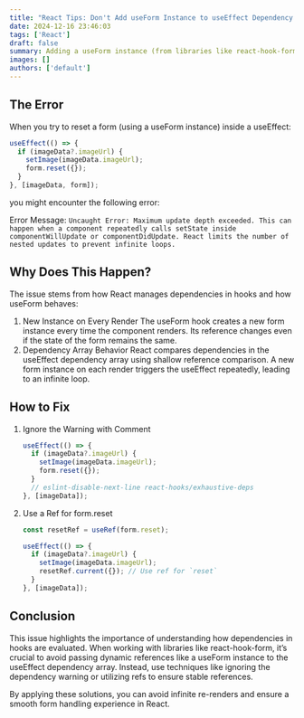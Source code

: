 ```yaml
---
title: "React Tips: Don't Add useForm Instance to useEffect Dependency Array"
date: 2024-12-16 23:46:03
tags: ['React']
draft: false
summary: Adding a useForm instance (from libraries like react-hook-form) to the dependency array of a useEffect often causes infinite re-renders because the useForm function creates a new form instance on every render. Since its reference changes every time, React triggers the useEffect continuously.
images: []
authors: ['default']
---
```


## The Error

When you try to reset a form (using a useForm instance) inside a useEffect:

```ts
useEffect(() => {
  if (imageData?.imageUrl) {
    setImage(imageData.imageUrl);
    form.reset({});
  }
}, [imageData, form]);
```

you might encounter the following error:

Error Message: `Uncaught Error: Maximum update depth exceeded. This can happen when a component repeatedly calls setState inside componentWillUpdate or componentDidUpdate. React limits the number of nested updates to prevent infinite loops.`

## Why Does This Happen?

The issue stems from how React manages dependencies in hooks and how useForm behaves:

1. New Instance on Every Render
The useForm hook creates a new form instance every time the component renders. Its reference changes even if the state of the form remains the same.
2. Dependency Array Behavior
React compares dependencies in the useEffect dependency array using shallow reference comparison. A new form instance on each render triggers the useEffect repeatedly, leading to an infinite loop.

## How to Fix

1. Ignore the Warning with Comment

    ```ts
    useEffect(() => {
      if (imageData?.imageUrl) {
        setImage(imageData.imageUrl);
        form.reset({});
      }
      // eslint-disable-next-line react-hooks/exhaustive-deps
    }, [imageData]);
    ```

2. Use a Ref for form.reset

    ```ts
    const resetRef = useRef(form.reset);

    useEffect(() => {
      if (imageData?.imageUrl) {
        setImage(imageData.imageUrl);
        resetRef.current({}); // Use ref for `reset`
      }
    }, [imageData]);
    ```

## Conclusion

This issue highlights the importance of understanding how dependencies in hooks are evaluated. When working with libraries like react-hook-form, it’s crucial to avoid passing dynamic references like a useForm instance to the useEffect dependency array. Instead, use techniques like ignoring the dependency warning or utilizing refs to ensure stable references.

By applying these solutions, you can avoid infinite re-renders and ensure a smooth form handling experience in React.
